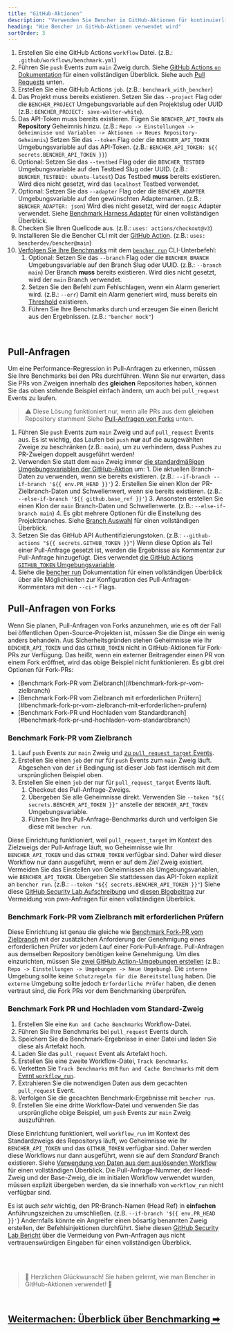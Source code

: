 ```yaml
---
title: "GitHub-Aktionen"
description: "Verwenden Sie Bencher in GitHub-Aktionen für kontinuierliches Benchmarking bei Pull Requests"
heading: "Wie Bencher in GitHub-Aktionen verwendet wird"
sortOrder: 3
---
```



<GitHubActions1 />

1. Erstellen Sie eine GitHub Actions `workflow` Datei. (z.B.: `.github/workflows/benchmark.yml`)
2. Führen Sie `push` Events zum `main` Zweig durch. Siehe [GitHub Actions `on` Dokumentation](https://docs.github.com/de/actions/using-workflows/workflow-syntax-for-github-actions#on) für einen vollständigen Überblick. Siehe auch [Pull Requests](#pull-requests) unten.
3. Erstellen Sie eine GitHub Actions `job`. (z.B.: `benchmark_with_bencher`)
4. Das Projekt muss bereits existieren. Setzen Sie das `--project` Flag oder die `BENCHER_PROJECT` Umgebungsvariable auf den Projektslug oder UUID (z.B.: `BENCHER_PROJECT: save-walter-white`).
5. Das API-Token muss bereits existieren. Fügen Sie `BENCHER_API_TOKEN` als **Repository** Geheimnis hinzu. (z.B.: `Repo -> Einstellungen -> Geheimnisse und Variablen -> Aktionen -> Neues Repository-Geheimnis`) Setzen Sie das `--token` Flag oder die `BENCHER_API_TOKEN` Umgebungsvariable auf das API-Token. (z.B.: `BENCHER_API_TOKEN: ${{ secrets.BENCHER_API_TOKEN }}`)
6. Optional: Setzen Sie das `--testbed` Flag oder die `BENCHER_TESTBED` Umgebungsvariable auf den Testbed Slug oder UUID.  (z.B.: `BENCHER_TESTBED: ubuntu-latest`) Das Testbed **muss** bereits existieren. Wird dies nicht gesetzt, wird das `localhost` Testbed verwendet.
7. Optional: Setzen Sie das `--adapter` Flag oder die `BENCHER_ADAPTER` Umgebungsvariable auf den gewünschten Adapternamen.  (z.B.: `BENCHER_ADAPTER: json`) Wird dies nicht gesetzt, wird der `magic` Adapter verwendet. Siehe [Benchmark Harness Adapter](/docs/de/explanation/adapters) für einen vollständigen Überblick.
8. Checken Sie Ihren Quellcode aus. (z.B.: `uses: actions/checkout@v3`)
9.  Installieren Sie die Bencher CLI mit der [GitHub Action](https://github.com/marketplace/actions/bencher-cli). (z.B.: `uses: bencherdev/bencher@main`)
10. [Verfolgen Sie Ihre Benchmarks](/docs/de/how-to/track-benchmarks) mit dem <code><a href="/docs/de/explanation/bencher-run">bencher run</a></code> CLI-Unterbefehl:
    1.  Optional: Setzen Sie das `--branch` Flag oder die `BENCHER_BRANCH` Umgebungsvariable auf den Branch Slug oder UUID. (z.B.: `--branch main`) Der Branch **muss** bereits existieren. Wird dies nicht gesetzt, wird der `main` Branch verwendet.
    2.  Setzen Sie den Befehl zum Fehlschlagen, wenn ein Alarm generiert wird. (z.B.: `--err`) Damit ein Alarm generiert wird, muss bereits ein [Threshold](/docs/de/explanation/thresholds) existieren.
    3.  Führen Sie Ihre Benchmarks durch und erzeugen Sie einen Bericht aus den Ergebnissen. (z.B.: `"bencher mock"`)

<br/>

## Pull-Anfragen

Um eine Performance-Regression in Pull-Anfragen zu erkennen, müssen Sie Ihre Benchmarks bei den PRs durchführen.
Wenn Sie nur erwarten, dass Sie PRs von Zweigen innerhalb des **gleichen** Repositories haben, können Sie das oben stehende Beispiel einfach ändern, um auch bei `pull_request` Events zu laufen.

> ⚠️ Diese Lösung funktioniert nur, wenn alle PRs aus dem **gleichen** Repository stammen!
> Siehe [Pull-Anfragen von Forks](#pull-anfragen-von-forks) unten.

<GitHubActions2 />

1. Führen Sie `push` Events zum `main` Zweig und auf `pull_request` Events aus. Es ist wichtig, das Laufen bei `push` **nur** auf die ausgewählten Zweige zu beschränken (z.B.: `main`), um zu verhindern, dass Pushes zu PR-Zweigen doppelt ausgeführt werden!
2. Verwenden Sie statt dem `main` Zweig immer [die standardmäßigen Umgebungsvariablen der GitHub-Aktion](https://docs.github.com/de/actions/learn-github-actions/variables#default-environment-variables) um:
        1. Die aktuellen Branch-Daten zu verwenden, wenn sie bereits existieren. (z.B.: `--if-branch --if-branch '${{ env.PR_HEAD }}'`)
        2. Erstellen Sie einen Klon der PR-Zielbranch-Daten und Schwellenwert, wenn sie bereits existieren. (z.B.: `--else-if-branch '${{ github.base_ref }}'`)
        3. Ansonsten erstellen Sie einen Klon der `main` Branch-Daten und Schwellenwerte. (z.B.: `--else-if-branch main`)
        4. Es gibt mehrere Optionen für die Einstellung des Projektbranches. Siehe [Branch Auswahl](/docs/de/explanation/branch-selection) für einen vollständigen Überblick.
3. Setzen Sie das GitHub API Authentifizierungstoken. (z.B.: `--github-actions "${{ secrets.GITHUB_TOKEN }}"`) Wenn diese Option als Teil einer Pull-Anfrage gesetzt ist, werden die Ergebnisse als Kommentar zur Pull-Anfrage hinzugefügt. Dies verwendet [die GitHub Actions `GITHUB_TOKEN` Umgebungsvariable](https://docs.github.com/de/actions/security-guides/automatic-token-authentication).
4. Siehe die [bencher run](/docs/de/explanation/bencher-run) Dokumentation für einen vollständigen Überblick über alle Möglichkeiten zur Konfiguration des Pull-Anfragen-Kommentars mit den `--ci-*` Flags.

## Pull-Anfragen von Forks

Wenn Sie planen, Pull-Anfragen von Forks anzunehmen, wie es oft der Fall bei öffentlichen Open-Source-Projekten ist,
müssen Sie die Dinge ein wenig anders behandeln.
Aus Sicherheitsgründen stehen Geheimnisse wie Ihr `BENCHER_API_TOKEN` und das `GITHUB_TOKEN` nicht in GitHub-Aktionen für Fork-PRs zur Verfügung.
Das heißt, wenn ein externer Beitragender einen PR von einem Fork eröffnet, wird das obige Beispiel nicht funktionieren.
Es gibt drei Optionen für Fork-PRs:

<ul>
  <li>[Benchmark Fork-PR vom Zielbranch](#benchmark-fork-pr-vom-zielbranch)</li>
  <li>[Benchmark Fork-PR vom Zielbranch mit erforderlichen Prüfern](#benchmark-fork-pr-vom-zielbranch-mit-erforderlichen-prufern)</li>
  <li>[Benchmark Fork-PR und Hochladen vom Standardbranch](#benchmark-fork-pr-und-hochladen-vom-standardbranch)</li>
</ul>

### Benchmark Fork-PR vom Zielbranch

<GitHubActions3 />

1. Lauf `push` Events zur `main` Zweig und [zu `pull_request_target` Events](https://docs.github.com/de/actions/using-workflows/events-that-trigger-workflows#pull_request_target).
2. Erstellen Sie einen `job` der nur für `push` Events zum `main` Zweig läuft. Abgesehen von der `if` Bedingung ist dieser Job fast identisch mit dem ursprünglichen Beispiel oben.
3. Erstellen Sie einen `job` der nur für `pull_request_target` Events läuft.
   1. Checkout des Pull-Anfrage-Zweigs.
   2. Übergeben Sie alle Geheimnisse direkt. Verwenden Sie `--token "${{ secrets.BENCHER_API_TOKEN }}"` anstelle der `BENCHER_API_TOKEN` Umgebungsvariable.
   3. Führen Sie Ihre Pull-Anfrage-Benchmarks durch und verfolgen Sie diese mit `bencher run`.

Diese Einrichtung funktioniert, weil `pull_request_target` im Kontext des Zielzweigs der Pull-Anfrage läuft,
wo Geheimnisse wie Ihr `BENCHER_API_TOKEN` und das `GITHUB_TOKEN` verfügbar sind.
Daher wird dieser Workflow nur dann ausgeführt, wenn er auf dem _Ziel_ Zweig existiert.
Vermeiden Sie das Einstellen von Geheimnissen als Umgebungsvariablen, wie `BENCHER_API_TOKEN`.
Übergeben Sie stattdessen das API-Token explizit an `bencher run`. (z.B.: `--token "${{ secrets.BENCHER_API_TOKEN }}"`)
Siehe diese [GitHub Security Lab Aufschreibung](https://securitylab.github.com/research/github-actions-preventing-pwn-requests/)
und [diesen Blogbeitrag](https://nathandavison.com/blog/github-actions-and-the-threat-of-malicious-pull-requests)
zur Vermeidung von pwn-Anfragen für einen vollständigen Überblick.

### Benchmark Fork-PR vom Zielbranch mit erforderlichen Prüfern

<GitHubActions4 />

Diese Einrichtung ist genau die gleiche wie [Benchmark Fork-PR vom Zielbranch](#benchmark-fork-pr-vom-zielbranch)
mit der zusätzlichen Anforderung der Genehmigung eines erforderlichen Prüfer vor jedem Lauf einer Fork-Pull-Anfrage.
Pull-Anfragen aus demselben Repository benötigen keine Genehmigung.
Um dies einzurichten, müssen Sie [zwei GitHub Action-Umgebungen erstellen](https://docs.github.com/de/actions/deployment/targeting-different-environments/using-environments-for-deployment#using-an-environment)
(z.B.: `Repo -> Einstellungen -> Umgebungen -> Neue Umgebung`).
Die `interne` Umgebung sollte keine `Schutzregeln für die Bereitstellung` haben.
Die `externe` Umgebung sollte jedoch `Erforderliche Prüfer` haben, die denen vertraut sind, die Fork PRs vor dem Benchmarking überprüfen.

### Benchmark Fork PR und Hochladen vom Standard-Zweig

<GitHubActions5 />

1. Erstellen Sie eine `Run and Cache Benchmarks` Workflow-Datei.
1. Führen Sie Ihre Benchmarks bei `pull_request` Events durch.
1. Speichern Sie die Benchmark-Ergebnisse in einer Datei und laden Sie diese als Artefakt hoch.
1. Laden Sie das `pull_request` Event als Artefakt hoch.
1. Erstellen Sie eine zweite Workflow-Datei, `Track Benchmarks`.
1. Verketten Sie `Track Benchmarks` mit `Run and Cache Benchmarks` mit dem [Event `workflow_run`](https://docs.github.com/de/actions/using-workflows/events-that-trigger-workflows#workflow_run).
1. Extrahieren Sie die notwendigen Daten aus dem gecachten `pull_request` Event.
1. Verfolgen Sie die gecachten Benchmark-Ergebnisse mit `bencher run`.
1. Erstellen Sie eine dritte Workflow-Datei und verwenden Sie das ursprüngliche obige Beispiel, um `push` Events zur `main` Zweig auszuführen.

Diese Einrichtung funktioniert, weil `workflow_run` im Kontext des Standardzweigs des Repositorys läuft,
wo Geheimnisse wie Ihr `BENCHER_API_TOKEN` und das `GITHUB_TOKEN` verfügbar sind.
Daher werden diese Workflows nur dann ausgeführt, wenn sie auf dem _Standard_ Branch existieren.
Siehe [Verwendung von Daten aus dem auslösenden Workflow](https://docs.github.com/de/actions/using-workflows/events-that-trigger-workflows#using-data-from-the-triggering-workflow) für einen vollständigen Überblick.
Die Pull-Anfrage-Nummer, der Head-Zweig und der Base-Zweig, die im initialen Workflow verwendet wurden, müssen explizit übergeben werden, da sie innerhalb von `workflow_run` nicht verfügbar sind.

Es ist auch _sehr_ wichtig, den PR-Branch-Namen (Head Ref) in **einfachen** Anführungszeichen zu umschließen. (z.B. `--if-branch '${{ env.PR_HEAD }}'`) Andernfalls könnte ein Angreifer einen bösartig benannten Zweig erstellen, der Befehlsinjektionen durchführt. Siehe diesen [GitHub Security Lab Bericht](https://securitylab.github.com/research/github-actions-untrusted-input/) über die Vermeidung von Pwn-Anfragen aus nicht vertrauenswürdigen Eingaben für einen vollständigen Überblick.

<br/>
<br/>

> 🐰 Herzlichen Glückwunsch! Sie haben gelernt, wie man Bencher in GitHub-Aktionen verwendet! 🎉

<br/>

<h2><a href="/docs/de/explanation/benchmarking">Weitermachen: Überblick über Benchmarking ➡</a></h2>
